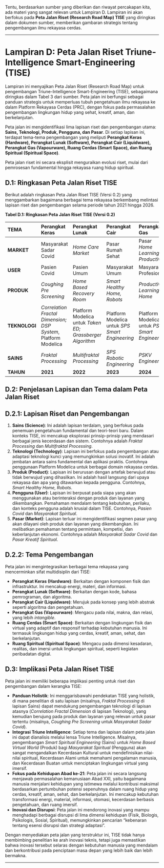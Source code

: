 Tentu, berdasarkan sumber yang diberikan dan riwayat percakapan kita, ada materi yang sangat relevan untuk Lampiran D. Lampiran ini akan berfokus pada **Peta Jalan Riset (Research Road Map) TISE** yang diringkas dalam dokumen sumber, memberikan gambaran strategis tentang pengembangan ilmu rekayasa cerdas.

---

# **Lampiran D: Peta Jalan Riset Triune-Intelligence Smart-Engineering (TISE)**

Lampiran ini menyajikan Peta Jalan Riset (Research Road Map) untuk pengembangan Triune-Intelligence Smart-Engineering (TISE), sebagaimana diringkas dalam Tabel 3 dari sumber. Peta jalan ini berfungsi sebagai panduan strategis untuk memperluas tubuh pengetahuan ilmu rekayasa ke dalam Platform Rekayasa Cerdas (PRC), dengan fokus pada permasalahan pengembangan lingkungan hidup yang sehat, kreatif, aman, dan berkelanjutan.

Peta jalan ini mengidentifikasi lima lapisan riset dan pengembangan utama: **Sains, Teknologi, Produk, Pengguna, dan Pasar**. Di setiap lapisan ini, terdapat tema-tema pengembangan yang meliputi **Perangkat Keras (Hardware), Perangkat Lunak (Software), Perangkat Cair (Liquidware), Perangkat Gas (Vapourware), Ruang Cerdas (Smart Space), dan Ruang Spiritual (Spiritual Space)**.

Peta jalan riset ini secara eksplisit menguraikan evolusi riset, mulai dari pemrosesan fundamental hingga rekayasa ruang hidup spiritual.

## **D.1: Ringkasan Peta Jalan Riset TISE**

Berikut adalah ringkasan Peta Jalan Riset TISE (Versi 0.2) yang menggambarkan bagaimana berbagai tema rekayasa berkembang melintasi lapisan riset dan pengembangan selama periode tahun 2021 hingga 2026.

**Tabel D.1: Ringkasan Peta Jalan Riset TISE (Versi 0.2)**

| **TEMA**          | **Perangkat Keras**                                  | **Perangkat Lunak**                                  | **Perangkat Cair**                                     | **Perangkat Gas**                                    | **Ruang Cerdas**                                          | **Ruang Spiritual**                                       |
| :---------------- | :--------------------------------------------------- | :--------------------------------------------------- | :----------------------------------------------------- | :--------------------------------------------------- | :-------------------------------------------------------- | :-------------------------------------------------------- |
| **MARKET**        | Masyarakat Sadar Covid                               | *Home Care Market*                                   | Pasar Rumah Sehat                                      | Pasar *Home Learning Productivity*                   | Pasar Ekonomi Rumah                                       | Pasar Kreatif Spiritual                                   |
| **USER**          | Pasien Covid                                         | Pasien Umum                                          | Masyarakat Umum                                        | Masyarakat Profesional                               | Masyarakat Ekonomi                                        | Masyarakat Spiritual                                      |
| **PRODUK**        | *Coughing Pre Screening*                             | *Home Based Recovery Room*                           | *Smart Healthy Home, Robots*                           | *Productive Learning Home*                           | *Home Based Virtual Economy*                              | *Home Based Virtual World*                                |
| **TEKNOLOGI**     | *Correlation Fractal Dimension; DSP System*, Platform Modelica | Platform Modelica untuk *Taken ED; Grassberger Algorithm* | Platform Modelica untuk *SPS Smart Engineering*        | Platform Modelica untuk *PSKV Smart Engineering*     | Platform Modelica untuk *Living Space Smart Engineering*  | Platform Modelica untuk *Spiritual Space Smart Engineering* |
| **SAINS**         | *Fraktal Processing*                                 | *Multifraktal Processing*                            | *SPS Robotic Engineering*                              | *PSKV Engineering*                                   | *Smart Living Engineering*                                | *Smart Spiritual Engineering*                             |
| **TAHUN**         | **2021**                                             | **2022**                                             | **2023**                                               | **2024**                                             | **2025**                                                  | **2026**                                                  |

## **D.2: Penjelasan Lapisan dan Tema dalam Peta Jalan Riset**

## **D.2.1: Lapisan Riset dan Pengembangan**

1.  **Sains (Science)**: Ini adalah lapisan terdalam, yang berfokus pada penemuan pengetahuan fundamental dan teori-teori baru. Dalam konteks TISE, ini mencakup eksplorasi prinsip-prinsip yang mendasari berbagai jenis kecerdasan dan sistem. Contohnya adalah *Fraktal Processing* dan *Multifraktal Processing*.
2.  **Teknologi (Technology)**: Lapisan ini berfokus pada pengembangan atau adaptasi teknologi kunci yang memungkinkan solusi inovatif. Ini adalah jembatan antara sains fundamental dan aplikasi praktis. Contohnya penggunaan Platform Modelica untuk berbagai domain rekayasa cerdas.
3.  **Produk (Product)**: Lapisan ini berurusan dengan artefak berwujud atau tidak berwujud yang dihasilkan. Ini adalah hasil langsung dari upaya rekayasa dan apa yang ditawarkan kepada pengguna. Contohnya, *Smart Healthy Home, Robots*.
4.  **Pengguna (User)**: Lapisan ini berpusat pada siapa yang akan menggunakan atau berinteraksi dengan produk dan layanan yang dikembangkan. Pemahaman mendalam tentang kebutuhan, perilaku, dan konteks pengguna adalah krusial dalam TISE. Contohnya, *Pasien Covid* dan *Masyarakat Spiritual*.
5.  **Pasar (Market)**: Lapisan terluar ini mengidentifikasi segmen pasar yang akan dilayani oleh produk dan layanan yang dikembangkan. Ini melibatkan pemahaman tentang permintaan, kompetisi, dan keberlanjutan ekonomi. Contohnya adalah *Masyarakat Sadar Covid* dan *Pasar Kreatif Spiritual*.

## **D.2.2: Tema Pengembangan**

Peta jalan ini mengintegrasikan berbagai tema rekayasa yang mencerminkan sifat multidisiplin dari TISE:

*   **Perangkat Keras (Hardware)**: Berkaitan dengan komponen fisik dan infrastruktur. Ini mencakup energi, materi, dan informasi.
*   **Perangkat Lunak (Software)**: Berkaitan dengan kode, bahasa pemrograman, dan algoritma.
*   **Perangkat Cair (Liquidware)**: Merujuk pada konsep yang lebih abstrak seperti algoritma dan pengetahuan.
*   **Perangkat Gas (Vapourware)**: Mengacu pada nilai, makna, dan relasi, yang lebih *intangible*.
*   **Ruang Cerdas (Smart Space)**: Berkaitan dengan lingkungan fisik dan virtual yang adaptif dan responsif terhadap kebutuhan manusia. Ini termasuk lingkungan hidup yang cerdas, kreatif, aman, sehat, dan berkelanjutan.
*   **Ruang Spiritual (Spiritual Space)**: Mengacu pada dimensi kesadaran, realitas, dan imersi untuk lingkungan spiritual, seperti kegiatan peribadatan digital.

## **D.3: Implikasi Peta Jalan Riset TISE**

Peta jalan ini memiliki beberapa implikasi penting untuk riset dan pengembangan dalam kerangka TISE:

*   **Panduan Holistik**: Ini menggarisbawahi pendekatan TISE yang holistik, di mana penelitian di satu lapisan (misalnya, *Fraktal Processing* di lapisan Sains) dapat mendukung pengembangan teknologi di lapisan atasnya (*Correlation Fractal Dimension* di lapisan Teknologi), yang kemudian berujung pada produk dan layanan yang relevan untuk pasar tertentu (misalnya, *Coughing Pre Screening* untuk *Masyarakat Sadar Covid*).
*   **Integrasi Triune Intelligence**: Setiap tema dan lapisan dalam peta jalan ini dapat dianalisis melalui lensa Triune Intelligence. Misalnya, pengembangan *Smart Spiritual Engineering* (Sains) untuk *Home Based Virtual World* (Produk) bagi *Masyarakat Spiritual* (Pengguna) akan sangat mengandalkan Kecerdasan Kultural untuk mendefinisikan nilai-nilai spiritual, Kecerdasan Alami untuk memahami pengalaman manusia, dan Kecerdasan Buatan untuk menciptakan lingkungan virtual yang imersif.
*   **Fokus pada Kehidupan Abad ke-21**: Peta jalan ini secara langsung menjawab permasalahan kemanusiaan Abad XXI, yaitu bagaimana manusia menjalani kehidupan yang istimewa melalui kontribusi maksimal berdasarkan pertumbuhan potensi sepenuhnya dalam ruang hidup yang cerdas, kreatif, aman, sehat, dan berkelanjutan. Ini mencakup kebutuhan transformasi energi, material, informasi, otomasi, kecerdasan berbasis pengetahuan, dan ruang imersif.
*   **Inovasi dan Disrupsi**: Peta jalan ini mendorong inovasi yang mampu menghadapi berbagai disrupsi di lima dimensi kehidupan (Fisik, Biologis, Psikologis, Sosial, Spiritual), memungkinkan pencarian "kebenaran tentang esensi disrupsi dan strategi adaptasi".

Dengan menyediakan peta jalan yang terstruktur ini, TISE tidak hanya membimbing penelitian ke arah inovasi teknis, tetapi juga memastikan bahwa inovasi tersebut selaras dengan kebutuhan manusia yang mendalam dan berkontribusi pada penciptaan masa depan yang lebih baik dan lebih bermakna.

---